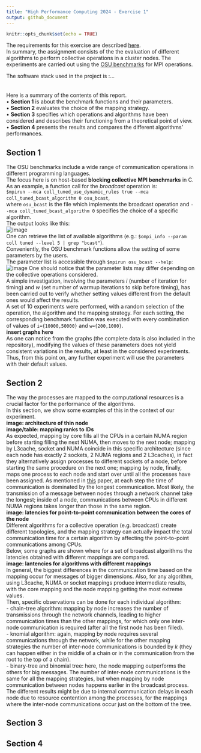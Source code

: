 ```yaml
---
title: "High Performance Computing 2024 - Exercise 1"
output: github_document
---
```


```r
knitr::opts_chunk$set(echo = TRUE)
```

The requirements for this exercise are described [here](https://github.com/Foundations-of-HPC/High-Performance-Computing-2023/blob/main/ASSIGNMENTS/exercise1/exercise1.md).\
In summary, the assignment consists of the the evaluation of different algorithms to perform collective operations in a cluster nodes.
The experiments are carried out using the [OSU benchmarks](https://mvapich.cse.ohio-state.edu/benchmarks/) for MPI operations.\

The software stack used in the project is :...  
\
\
Here is a summary of the contents of this report.\
• **Section 1** is about the benchmark functions and their parameters.\
• **Section 2** evaluates the choice of the mapping strategy.\
• **Section 3** specifies which operations and algorithms have been considered and describes their functioning from a theoretical point of view.\
• **Section 4** presents the results and compares the different algorithms' performances.\

## Section 1
The OSU benchmarks include a wide range of communication operations in different programming languages.\
The focus here is on host-based **blocking collective MPI benchmarks** in C.\
As an example, a function call for the *broadcast* operation is:\
`$mpirun --mca coll_tuned_use_dynamic_rules true --mca coll_tuned_bcast_algorithm 0 osu_bcast`,\
where `osu_bcast` is the file which implements the broadcast operation and `--mca coll_tuned_bcast_algorithm 0` specifies the choice of a specific algorithm.\
The output looks like this:\
![image](C:/Users/lucab/Desktop/Immagini HPC/osu_bcast_basic_output.png)\ \
One can retrieve the list of available algorithms (e.g.: `$ompi_info --param coll tuned --level 5 | grep "bcast"`).\
Conveniently, the OSU benchmark functions allow the setting of some parameters by the users.\
The parameter list is accessible through `$mpirun osu_bcast --help`:\
![image](C:/Users/lucab/Desktop/Immagini HPC/osu_help.png)
One should notice that the parameter lists may differ depending on the collective operations considered.\
A simple investigation, involving the parameters *i* (number of iteration for timing) and *w* (set number of warmup iterations to skip before timing), has been carried out to verify whether setting values different from the default ones would affect the results.\
A set of 10 experiments were performed, with a random selection of the operation, the algorithm and the mapping strategy. 
For each setting, the corresponding benchmark function was executed with every combination of values of `i={10000,50000}` and `w={200,1000}`.\
**insert graphs here**\
As one can notice from the graphs (the complete data is also included in the repository), modifying the values of these parameters does not yield consistent variations in the results, at least in the considered experiments.
Thus, from this point on, any further experiment will use the parameters with their default values. 

## Section 2
The way the processes are mapped to the computational resources is a crucial factor for the performance of the algorithms.\
In this section, we show some examples of this in the context of our experiment.\
**image: architecture of thin node**\
**image/table: mapping ranks to IDs**\
As expected, mapping by core fills all the CPUs in a certain NUMA region before starting filling the next NUMA, then moves to the next node; mapping by L3cache, socket and NUMA coincide in this specific architecture (since each node has exactly 2 sockets, 2 NUMA regions and 2 L3caches), in fact they alternatively assign processes to different sockets of a node, before starting the same procedure on the next one; mapping by node, finally, maps one process to each node and start over until all the processes have been assigned. 
As mentioned in [this](https://www.sciencedirect.com/science/article/pii/S0743731522000697?via%3Dihub) paper, at each step the time of communication is dominated by the longest communication. Most likely, the transmission of a message between nodes through a network channel take the longest; inside of a node, communications between CPUs in different NUMA regions takes longer than those in the same region.\
**image: latencies for point-to-point communication between the cores of the node**\
Different algorithms for a collective operation (e.g. broadcast) create different topologies, and the mapping strategy can actually impact the total communication time for a certain algorithm by affecting the point-to-point communications among CPUs.\
Below, some graphs are shown where for a set of broadcast algorithms the latencies obtained with different mappings are compared.\
**image: lantencies for algorithms with different mappings**\
In general, the biggest differences in the communication time based on the mapping occur for messages of bigger dimensions. Also, for any algorithm, using L3cache, NUMA or socket mappings produce intermediate results, with the core mapping and the node mapping getting the most extreme values.\
Then, specific observations can be done for each individual algorithm:\
- chain-tree algorithm: mapping by node increases the number of transmissions through the network channels, leading to higher communication times than the other mappings, for which only one inter-node communication is required (after all the first node has been filled).\
- knomial algorithm: again, mapping by node requires several communications through the network, while for the other mapping strategies the number of inter-node communications is bounded by *k* (they can happen either in the middle of a chain or in the communication from the root to the top of a chain).\
- binary-tree and binomial tree: here, the node mapping outperforms the others for big messages. The number of inter-node communications is the same for all the mapping strategies, but when mapping by node communication between nodes happens earlier in the broadcast process. The different results might be due to internal communication delays in each node due to resource contention among the processes, for the mappings where the inter-node communications occur just on the bottom of the tree.\




## Section 3

## Section 4
